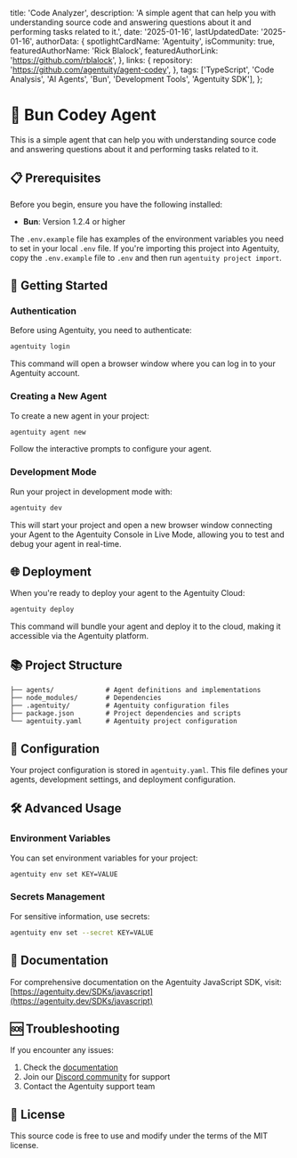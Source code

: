   title: 'Code Analyzer',
  description: 'A simple agent that can help you with understanding source code and answering questions about it and performing tasks related to it.',
  date: '2025-01-16',
  lastUpdatedDate: '2025-01-16',
  authorData: {
    spotlightCardName: 'Agentuity',
    isCommunity: true,
    featuredAuthorName: 'Rick Blalock',
    featuredAuthorLink: 'https://github.com/rblalock',
  },
  links: {
    repository: 'https://github.com/agentuity/agent-codey',
  },
  tags: ['TypeScript', 'Code Analysis', 'AI Agents', 'Bun', 'Development Tools', 'Agentuity SDK'],
};

# 🤖 Bun Codey Agent

This is a simple agent that can help you with understanding source code and answering questions about it and performing tasks related to it.

## 📋 Prerequisites

Before you begin, ensure you have the following installed:

- **Bun**: Version 1.2.4 or higher

The `.env.example` file has examples of the environment variables you need to set in your local `.env` file. If you're importing this project into Agentuity, copy the `.env.example` file to `.env` and then run `agentuity project import`.

## 🚀 Getting Started

### Authentication

Before using Agentuity, you need to authenticate:

```bash
agentuity login
```

This command will open a browser window where you can log in to your Agentuity account.

### Creating a New Agent

To create a new agent in your project:

```bash
agentuity agent new
```

Follow the interactive prompts to configure your agent.

### Development Mode

Run your project in development mode with:

```bash
agentuity dev
```

This will start your project and open a new browser window connecting your Agent to the Agentuity Console in Live Mode, allowing you to test and debug your agent in real-time.

## 🌐 Deployment

When you're ready to deploy your agent to the Agentuity Cloud:

```bash
agentuity deploy
```

This command will bundle your agent and deploy it to the cloud, making it accessible via the Agentuity platform.

## 📚 Project Structure

```
├── agents/             # Agent definitions and implementations
├── node_modules/       # Dependencies
├── .agentuity/         # Agentuity configuration files
├── package.json        # Project dependencies and scripts
└── agentuity.yaml      # Agentuity project configuration
```

## 🔧 Configuration

Your project configuration is stored in `agentuity.yaml`. This file defines your agents, development settings, and deployment configuration.

## 🛠️ Advanced Usage

### Environment Variables

You can set environment variables for your project:

```bash
agentuity env set KEY=VALUE
```

### Secrets Management

For sensitive information, use secrets:

```bash
agentuity env set --secret KEY=VALUE
```

## 📖 Documentation

For comprehensive documentation on the Agentuity JavaScript SDK, visit:
[https://agentuity.dev/SDKs/javascript](https://agentuity.dev/SDKs/javascript)

## 🆘 Troubleshooting

If you encounter any issues:

1. Check the [documentation](https://agentuity.dev/SDKs/javascript)
2. Join our [Discord community](https://discord.com/invite/vtn3hgUfuc) for support
3. Contact the Agentuity support team

## 📝 License

This source code is free to use and modify under the terms of the MIT license.
